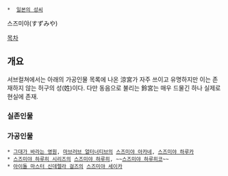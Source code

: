  *  [[일본의 성씨]]

스즈미야(すずみや)

[[목차]]
== 개요 ==
서브컬쳐에서는 아래의 가공인물 목록에 나온 涼宮가 자주 쓰이고 유명하지만 이는 존재하지 않는 허구의 성(姓)이다. 
다만 동음으로 불리는 鈴宮는 매우 드물긴 하나 실제로 현실에 존재.

=== 실존인물 ===

=== 가공인물 ===
 * [[그대가 바라는 영원]], [[마브러브 얼터너티브]]의 [[스즈미야 아카네]], [[스즈미야 하루카]]
 * [[스즈미야 하루히 시리즈]]의 [[스즈미야 하루히]], ~~[[스즈미야 하루히코]]~~
 * [[아이돌 마스터 신데렐라 걸즈]]의 [[스즈미야 세이카]]

